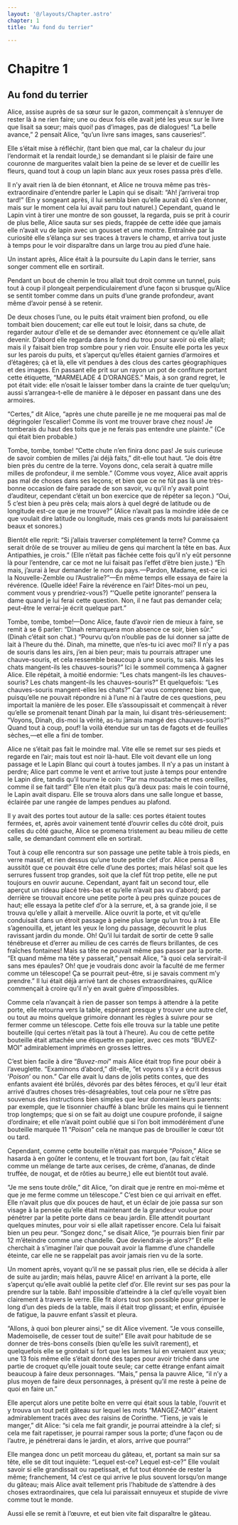 ```yaml
---
layout: '@/layouts/Chapter.astro'
chapter: 1
title: "Au fond du terrier"

---
```


# Chapitre 1

## Au fond du terrier

Alice, assise auprès de sa sœur sur le gazon, commençait à s’ennuyer de rester là à ne rien faire; une ou deux fois elle avait jeté les yeux sur le livre que lisait sa sœur; mais quoi! pas d’images, pas de dialogues! “La belle avance,” 2 pensait Alice, “qu’un livre sans images, sans causeries!”.

Elle s’était mise à réfléchir, (tant bien que mal, car la chaleur du jour l’endormait et la rendait lourde,) se demandant si le plaisir de faire une couronne de marguerites valait bien la peine de se lever et de cueillir les fleurs, quand tout à coup un lapin blanc aux yeux roses passa près d’elle.

Il n’y avait rien là de bien étonnant, et Alice ne trouva même pas très-extraordinaire d’entendre parler le Lapin qui se disait: “Ah! j’arriverai trop tard!” (En y songeant après, il lui sembla bien qu’elle aurait dû s’en étonner, mais sur le moment cela lui avait paru tout naturel.) Cependant, quand le Lapin vint à tirer une montre de son gousset, la regarda, puis se prit à courir de plus belle, Alice sauta sur ses pieds, frappée de cette idée que jamais elle n’avait vu de lapin avec un gousset et une montre. Entraînée par la curiosité elle s’élança sur ses traces à travers le champ, et arriva tout juste à temps pour le voir disparaître dans un large trou au pied d’une haie.

Un instant après, Alice était à la poursuite du Lapin dans le terrier, sans songer comment elle en sortirait.

Pendant un bout de chemin le trou allait tout droit comme un tunnel, puis tout à coup il plongeait perpendiculairement d’une façon si brusque qu’Alice se sentit tomber comme dans un puits d’une grande profondeur, avant même d’avoir pensé à se retenir.

De deux choses l’une, ou le puits était vraiment bien profond, ou elle tombait bien doucement; car elle eut tout le loisir, dans sa chute, de regarder autour d’elle et de se demander avec étonnement ce qu’elle allait devenir. D’abord elle regarda dans le fond du trou pour savoir où elle allait; mais il y faisait bien trop sombre pour y rien voir. Ensuite elle porta les yeux sur les parois du puits, et s’aperçut qu’elles étaient garnies d’armoires et d’étagères; çà et là, elle vit pendues à des clous des cartes géographiques et des images. En passant elle prit sur un rayon un pot de confiture portant cette étiquette, “MARMELADE 4 D’ORANGES.” Mais, à son grand regret, le pot était vide: elle n’osait le laisser tomber dans la crainte de tuer quelqu’un; aussi s’arrangea-t-elle de manière à le déposer en passant dans une des armoires.

“Certes,” dit Alice, “après une chute pareille je ne me moquerai pas mal de dégringoler l’escalier! Comme ils vont me trouver brave chez nous! Je tomberais du haut des toits que je ne ferais pas entendre une plainte.” (Ce qui était bien probable.)

Tombe, tombe, tombe! “Cette chute n’en finira donc pas! Je suis curieuse de savoir combien de milles j’ai déjà faits,” dit-elle tout haut. “Je dois être bien près du centre de la terre. Voyons donc, cela serait à quatre mille milles de profondeur, il me semble.” (Comme vous voyez, Alice avait appris pas mal de choses dans ses leçons; et bien que ce ne fût pas là une très-bonne occasion de faire parade de son savoir, vu qu’il n’y avait point d’auditeur, cependant c’était un bon exercice que de répéter sa leçon.) “Oui, 5 c’est bien à peu près cela; mais alors à quel degré de latitude ou de longitude est-ce que je me trouve?” (Alice n’avait pas la moindre idée de ce que voulait dire latitude ou longitude, mais ces grands mots lui paraissaient beaux et sonores.)

Bientôt elle reprit: “Si j’allais traverser complétement la terre? Comme ça serait drôle de se trouver au milieu de gens qui marchent la tête en bas. Aux Antipathies, je crois.” (Elle n’était pas fâchée cette fois qu’il n’y eût personne là pour l’entendre, car ce mot ne lui faisait pas l’effet d’être bien juste.) “Eh mais, j’aurai à leur demander le nom du pays.—Pardon, Madame, est-ce ici la Nouvelle-Zemble ou l’Australie?”—En même temps elle essaya de faire la révérence. (Quelle idée! Faire la révérence en l’air! Dites-moi un peu, comment vous y prendriez-vous?) “‘Quelle petite ignorante!’ pensera la dame quand je lui ferai cette question. Non, il ne faut pas demander cela; peut-être le verrai-je écrit quelque part.”

Tombe, tombe, tombe!—Donc Alice, faute d’avoir rien de mieux à faire, se remit à se 6 parler: “Dinah remarquera mon absence ce soir, bien sûr.” (Dinah c’était son chat.) “Pourvu qu’on n’oublie pas de lui donner sa jatte de lait à l’heure du thé. Dinah, ma minette, que n’es-tu ici avec moi? Il n’y a pas de souris dans les airs, j’en ai bien peur; mais tu pourrais attraper une chauve-souris, et cela ressemble beaucoup à une souris, tu sais. Mais les chats mangent-ils les chauves-souris?” Ici le sommeil commença à gagner Alice. Elle répétait, à moitié endormie: “Les chats mangent-ils les chauves-souris? Les chats mangent-ils les chauves-souris?” Et quelquefois: “Les chauves-souris mangent-elles les chats?” Car vous comprenez bien que, puisqu’elle ne pouvait répondre ni à l’une ni à l’autre de ces questions, peu importait la manière de les poser. Elle s’assoupissait et commençait à rêver qu’elle se promenait tenant Dinah par la main, lui disant très-sérieusement: “Voyons, Dinah, dis-moi la vérité, as-tu jamais mangé des chauves-souris?” Quand tout à coup, pouf! la voilà étendue sur un tas de fagots et de feuilles sèches,—et elle a fini de tomber.

Alice ne s’était pas fait le moindre mal. Vite elle se remet sur ses pieds et regarde en l’air; mais tout est noir là-haut. Elle voit devant elle un long passage et le Lapin Blanc qui court à toutes jambes. Il n’y a pas un instant à perdre; Alice part comme le vent et arrive tout juste à temps pour entendre le Lapin dire, tandis qu’il tourne le coin: “Par ma moustache et mes oreilles, comme il se fait tard!” Elle n’en était plus qu’à deux pas: mais le coin tourné, le Lapin avait disparu. Elle se trouva alors dans une salle longue et basse, éclairée par une rangée de lampes pendues au plafond.

Il y avait des portes tout autour de la salle: ces portes étaient toutes fermées, et, après avoir vainement tenté d’ouvrir celles du côté droit, puis celles du côté gauche, Alice se promena tristement au beau milieu de cette salle, se demandant comment elle en sortirait.

Tout à coup elle rencontra sur son passage une petite table à trois pieds, en verre massif, et rien dessus qu’une toute petite clef d’or. Alice pensa 8 aussitôt que ce pouvait être celle d’une des portes; mais hélas! soit que les serrures fussent trop grandes, soit que la clef fût trop petite, elle ne put toujours en ouvrir aucune. Cependant, ayant fait un second tour, elle aperçut un rideau placé très-bas et qu’elle n’avait pas vu d’abord; par derrière se trouvait encore une petite porte à peu près quinze pouces de haut; elle essaya la petite clef d’or à la serrure, et, à sa grande joie, il se trouva qu’elle y allait à merveille. Alice ouvrit la porte, et vit qu’elle conduisait dans un étroit passage à peine plus large qu’un trou à rat. Elle s’agenouilla, et, jetant les yeux le long du passage, découvrit le plus ravissant jardin du monde. Oh! Qu’il lui tardait de sortir de cette 9 salle ténébreuse et d’errer au milieu de ces carrés de fleurs brillantes, de ces fraîches fontaines! Mais sa tête ne pouvait même pas passer par la porte. “Et quand même ma tête y passerait,” pensait Alice, “à quoi cela servirait-il sans mes épaules? Oh! que je voudrais donc avoir la faculté de me fermer comme un télescope! Ça se pourrait peut-être, si je savais comment m’y prendre.” Il lui était déjà arrivé tant de choses extraordinaires, qu’Alice commençait à croire qu’il n’y en avait guère d’impossibles.

Comme cela n’avançait à rien de passer son temps à attendre à la petite porte, elle retourna vers la table, espérant presque y trouver une autre clef, ou tout au moins quelque grimoire donnant les règles à suivre pour se fermer comme un télescope. Cette fois elle trouva sur la table une petite bouteille (qui certes n’était pas là tout à l’heure). Au cou de cette petite bouteille était attachée une étiquette en papier, avec ces mots “BUVEZ-MOI” admirablement imprimés en grosses lettres.

C’est bien facile à dire “_Buvez-moi_” mais Alice était trop fine pour obéir à l’aveuglette. “Examinons d’abord,” dit-elle, “et voyons s’il y a écrit dessus ‘_Poison_’ ou non.” Car elle avait lu dans de jolis petits contes, que des enfants avaient été brûlés, dévorés par des bêtes féroces, et qu’il leur était arrivé d’autres choses très-désagréables, tout cela pour ne s’être pas souvenus des instructions bien simples que leur donnaient leurs parents: par exemple, que le tisonnier chauffé à blanc brûle les mains qui le tiennent trop longtemps; que si on se fait au doigt une coupure profonde, il saigne d’ordinaire; et elle n’avait point oublié que si l’on boit immodérément d’une bouteille marquée 11 “_Poison_” cela ne manque pas de brouiller le cœur tôt ou tard.

Cependant, comme cette bouteille n’était pas marquée “_Poison_,” Alice se hasarda à en goûter le contenu, et le trouvant fort bon, (au fait c’était comme un mélange de tarte aux cerises, de crème, d’ananas, de dinde truffée, de nougat, et de rôties au beurre,) elle eut bientôt tout avalé.

“Je me sens toute drôle,” dit Alice, “on dirait que je rentre en moi-même et que je me ferme comme un télescope.” C’est bien ce qui arrivait en effet. Elle n’avait plus que dix pouces de haut, et un éclair de joie passa sur son visage à la pensée qu’elle était maintenant de la grandeur voulue pour pénétrer par la petite porte dans ce beau jardin. Elle attendit pourtant quelques minutes, pour voir si elle allait rapetisser encore. Cela lui faisait bien un peu peur. “Songez donc,” se disait Alice, “je pourrais bien finir par 12 m’éteindre comme une chandelle. Que deviendrais-je alors?” Et elle cherchait à s’imaginer l’air que pouvait avoir la flamme d’une chandelle éteinte, car elle ne se rappelait pas avoir jamais rien vu de la sorte.

Un moment après, voyant qu’il ne se passait plus rien, elle se décida à aller de suite au jardin; mais hélas, pauvre Alice! en arrivant à la porte, elle s’aperçut qu’elle avait oublié la petite clef d’or. Elle revint sur ses pas pour la prendre sur la table. Bah! impossible d’atteindre à la clef qu’elle voyait bien clairement à travers le verre. Elle fit alors tout son possible pour grimper le long d’un des pieds de la table, mais il était trop glissant; et enfin, épuisée de fatigue, la pauvre enfant s’assit et pleura.

“Allons, à quoi bon pleurer ainsi,” se dit Alice vivement. “Je vous conseille, Mademoiselle, de cesser tout de suite!” Elle avait pour habitude de se donner de très-bons conseils (bien qu’elle les suivît rarement), et quelquefois elle se grondait si fort que les larmes lui en venaient aux yeux; une 13 fois même elle s’était donné des tapes pour avoir triché dans une partie de croquet qu’elle jouait toute seule; car cette étrange enfant aimait beaucoup à faire deux personnages. “Mais,” pensa la pauvre Alice, “il n’y a plus moyen de faire deux personnages, à présent qu’il me reste à peine de quoi en faire un.”

Elle aperçut alors une petite boîte en verre qui était sous la table, l’ouvrit et y trouva un tout petit gâteau sur lequel les mots “MANGEZ-MOI” étaient admirablement tracés avec des raisins de Corinthe. “Tiens, je vais le manger,” dit Alice: “si cela me fait grandir, je pourrai atteindre à la clef; si cela me fait rapetisser, je pourrai ramper sous la porte; d’une façon ou de l’autre, je pénétrerai dans le jardin, et alors, arrive que pourra!”

Elle mangea donc un petit morceau du gâteau, et, portant sa main sur sa tête, elle se dit tout inquiète: “Lequel est-ce? Lequel est-ce?” Elle voulait savoir si elle grandissait ou rapetissait, et fut tout étonnée de rester la même; franchement, 14 c’est ce qui arrive le plus souvent lorsqu’on mange du gâteau; mais Alice avait tellement pris l’habitude de s’attendre à des choses extraordinaires, que cela lui paraissait ennuyeux et stupide de vivre comme tout le monde.

Aussi elle se remit à l’œuvre, et eut bien vite fait disparaître le gâteau.
